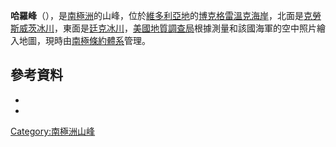 '''哈羅峰'''（{{lang-en|Harrow Peaks}}），是[[南極洲|南極洲]]的山峰，位於[[維多利亞地|維多利亞地]]的[[博克格雷溫克海岸|博克格雷溫克海岸]]，北面是[[克勞斯威茨冰川|克勞斯威茨冰川]]，東面是[[廷克冰川|廷克冰川]]，[[美國地質調查局|美國地質調查局]]根據測量和該國海軍的空中照片繪入地圖，現時由[[南極條約體系|南極條約體系]]管理。

==參考資料==
*{{cite gnis | type = antarid | id = 6430| name = Harrow Peaks | accessdate = 2012-05-29}}
*{{usgs-gazetteer|id=6430}}

{{coord|74|4|S|164|45|E|source:GNIS|display=title}}

{{DEFAULTSORT:Harrow Peaks}}
[[Category:南極洲山峰|Category:南極洲山峰]]


{{BorchgrevinkCoast-geo-stub}}